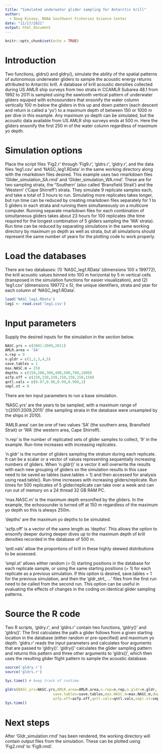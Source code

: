 ---
title: "Simulated underwater glider sampling for Antarctic krill"
author:
  - Doug Kinzey, NOAA Southwest Fisheries Science Center
date: "11/17/2021"
output: html_document
---

```{r setup, include=FALSE}
knitr::opts_chunk$set(echo = TRUE)
```

# Introduction


Two functions, gldrs() and gldry(), simulate the ability of the spatial patterns of autonomous underwater gliders to sample the acoustic energy returns attributed to Antarctic krill. A database of krill acoustic densities collected during US AMLR ship surveys from two strata in CCAMLR Subarea 48.1 from 1992 to 2011 is sampled using the sawtooth vertical pattern of underwater gliders equiped with echosounders that ensonify the water column vertically 100 m below the gliders in this up and down pattern (each descent and return is called a 'yo') to a maximum depth of between 150 or 1000 m per dive in this example. Any maximum yo depth can be simulated, but the acoustic data available from US AMLR ship surveys ends at 500 m. Here the gliders ensonify the first 250 m of the water column regardless of maximum yo depth.

# Simulation options

Place the script files 'Fig2.r' through 'Fig9.r', 'gldrs.r', 'gldry.r', and the data files 'leg1.csv' and 'NASC_leg1.RData' in the same working directory along with the rmarkdown files desired. This example uses two rmarkdown files 'Glider_simulation_SA.rmd' and 'Glider_simulation_WA.rmd'. These are for two sampling strata, the "Southern' (also called 'Bransfield Strait') and the 'Western' ('Cape Shirreff') strata. They simulate 9 replicate samples each, and take a total of 3 hours to run. Simulating more replicates takes longer, but run time can be reduced by creating rmarkdown files separately for 1 to 5 gliders in each strata and running them simultaneously on a multicore computer. Running separate rmarkdown files for each combination of simultaneous gliders takes about 23 hours for 100 replicates (the time required for the longest combination of 5 gliders sampling the 'WA' strata).  Run time can be reduced by separating simulations in the same working directory by maximum yo depth as well as strata, but all simulations should represent the same number of years for the plotting code to work properly.

# Load the databases
There are two databases: (1) 'NASC_leg1.RData' (dimensions 100 x 199772), the krill acoustic values binned into 100 m horizontal by 5 m vertical cells (transposed in the simulation functions for easier visualization), and (2) 'leg1.csv' (dimensions 199772 x 5), the unique identifiers, strata and year for each column of 'NASC_leg1.RData'.

```{r load_data}
load('NASC_leg1.RData')
leg1 <- read.csv('leg1.csv')
```

# Input parameters
Supply the desired inputs for the simulation in the section below.

```{r}
NASC.yrs = c(2001:2009,2011)
AMLR.area = 'SA'
n.rep = 9
n.gldr = c(1,2,3,4,5)
save.tables = 1
max.NASC.m = 250
depths = c(150,200,300,400,500,700,1000)
azfp.off = c(150,150,150,150,150,150,150) 
qntl.vals = c(0.97,0.98,0.99,0.999,1)
smpl.st = 0
```
There are ten input parameters to run a base simulation.

'NASC.yrs' are the years to be sampled, with a maximum range of 'c(2001:2009,2011)' (the sampling strata in the database were unsampled by the ships in 2010).

'AMLR.area' can be one of two values 'SA' (the southern area, Bransfield Strait) or 'WA' (the western area, Cape Shirreff).

'n.rep' is the number of replicated sets of glider samples to collect, '9' in the example. Run-time increases with increasing replicates.

'n.gldr' is the number of gliders sampling the stratum during each replicate. It can be a scalar or a vector of values representing sequentially increasing numbers of gliders. When 'n.gldr()' is a vector it will overwrite the results with each new grouping of gliders so the simulation results in this case need to be saved as tables (save.tables = 1) and then accessed for analysis using read.table().  Run-time increases with increasing gliders/replicate. Run times for 500 replicates of 5 glider/replicate can take over a week and can run out of memory on a 24 thread 32 GB RAM PC.

'max.NASC.m' is the maximum depth ensonified by the gliders. In the example, the echosounder is turned off at 150 m regardless of the maximum yo depth so this is always 250m.

'depths' are the maximum yo depths to be simulated.

'azfp.off' is a vector of the same length as 'depths'. This allows the option to ensonify deeper during deeper dives up to the maximum depth of krill densities recorded in the database of 500 m.

'qntl.vals' allow the proportions of krill in these highly skewed distributions to be assessed.

'smpl.st' allows either random (= 0) starting positions in the database for each replicate sample, or using the same starting positions (= 1) for each replicate as a previous simulation. If this option is desired, save.tables = 1 for the previous simulation, and then the 'gldr_strt_ ...' files from the first run need to be called from the second run. This option can be useful in evaluating the effects of changes in the coding on identical glider sampling patterns.

# Source the R code
Two R scripts, 'gldry.r', and 'gldrs.r' contain two functions, 'gldry()' and 'gldrs()'. The first calculates the path a glider follows from a given starting location in the database (either random or pre-specified) and maximum yo depth. 'gldrs.r' reads the input parameters and calculates four arguments that are passed to 'gldry()'. 'gldry()' calculates the glider sampling pattern and returns this pattern and three other arguments to 'gldrs()', which then uses the resulting glider flight pattern to sample the acoustic database.

```{r}
source('gldry.r')
source('gldrs.r')

Sys.time() # keep track of runtime

gldrs(NASC.yrs=NASC.yrs,AMLR.area=AMLR.area,n.rep=n.rep,n.gldr=n.gldr,
                      save.tables=save.tables,max.NASC.m=max.NASC.m,depths=depths,
                      azfp.off=azfp.off,qntl.vals=qntl.vals,smpl.st=smpl.st)
Sys.time()
```

# Next steps

After 'Gldr_simulation.rmd' has been rendered, the working directory will contain output files from the simulation. These can be plotted using 'Fig2.rmd' to 'Fig9.rmd'.

